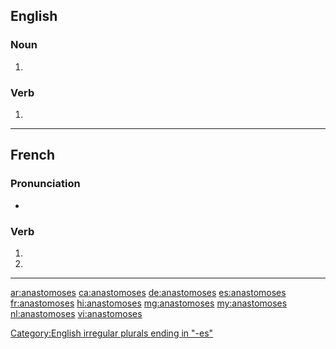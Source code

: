 {{also|anastomosés}}
==English==

===Noun===
{{head|en|noun plural form}}

# {{plural of|anastomosis|lang=en}}

===Verb===
{{head|en|verb form}}

# {{en-third-person singular of|anastomose}}

[[Category:English irregular plurals ending in "-es"]]

{{also|anastomosés}}

----

==French==

===Pronunciation===
* {{homophones|anastomose|anastomosent|lang=fr}}

===Verb===
{{fr-verb-form}}

# {{conjugation of|anastomoser||2|s|pres|ind|lang=fr}}
# {{conjugation of|anastomoser||2|s|pres|sub|lang=fr}}

----

[[ar:anastomoses]]
[[ca:anastomoses]]
[[de:anastomoses]]
[[es:anastomoses]]
[[fr:anastomoses]]
[[hi:anastomoses]]
[[mg:anastomoses]]
[[my:anastomoses]]
[[nl:anastomoses]]
[[vi:anastomoses]]